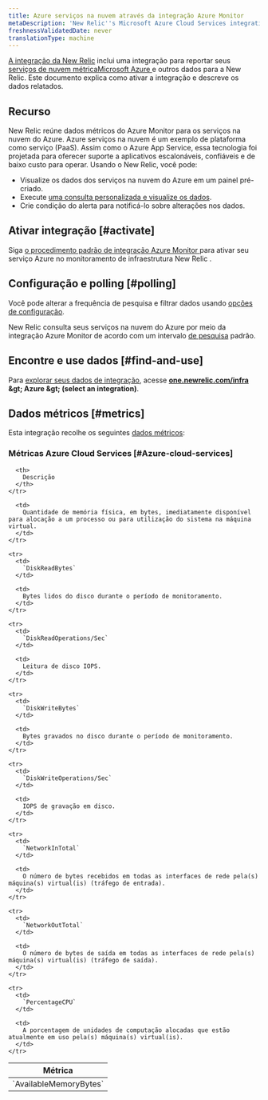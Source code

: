 ```yaml
---
title: Azure serviços na nuvem através da integração Azure Monitor
metaDescription: 'New Relic''s Microsoft Azure Cloud Services integration: what data it reports and how to enable it.'
freshnessValidatedDate: never
translationType: machine
---
```


[A integração da New Relic](/docs/infrastructure/introduction-infra-monitoring) inclui uma integração para reportar seus [serviços de nuvem métricaMicrosoft Azure ](https://learn.microsoft.com/en-us/azure/cloud-services)e outros dados para a New Relic. Este documento explica como ativar a integração e descreve os dados relatados.

## Recurso

New Relic reúne dados métricos do Azure Monitor para os serviços na nuvem do Azure. Azure serviços na nuvem é um exemplo de plataforma como serviço (PaaS). Assim como o Azure App Service, essa tecnologia foi projetada para oferecer suporte a aplicativos escalonáveis, confiáveis e de baixo custo para operar. Usando o New Relic, você pode:

* Visualize os dados dos serviços na nuvem do Azure em um painel pré-criado.
* Execute [uma consulta personalizada e visualize os dados](/docs/infrastructure/integrations-getting-started/getting-started/use-integration-data-new-relic-insights).
* Crie condição do alerta para notificá-lo sobre alterações nos dados.

## Ativar integração [#activate]

Siga [o procedimento padrão de integração Azure Monitor ](/docs/infrastructure/microsoft-azure-integrations/azure-integrations-list/azure-monitor)para ativar seu serviço Azure no monitoramento de infraestrutura New Relic .

## Configuração e polling [#polling]

Você pode alterar a frequência de pesquisa e filtrar dados usando [opções de configuração](/docs/infrastructure/microsoft-azure-integrations/azure-integrations-list/azure-monitor/#settings).

New Relic consulta seus serviços na nuvem do Azure por meio da integração Azure Monitor de acordo com um intervalo [de pesquisa](/docs/infrastructure/microsoft-azure-integrations/azure-integrations-list/azure-monitor/#settings) padrão.

## Encontre e use dados [#find-and-use]

Para [explorar seus dados de integração](/docs/infrastructure/integrations/find-use-infrastructure-integration-data), acesse <DNT>**[one.newrelic.com/infra](https://one.newrelic.com/infra) &amp;gt; Azure &amp;gt; (select an integration)**</DNT>.

## Dados métricos [#metrics]

Esta integração recolhe os seguintes [dados métricos](/docs/infrastructure/integrations-getting-started/getting-started/understand-integration-data-data-types#metric):

### Métricas Azure Cloud Services [#Azure-cloud-services]

<table>
  <thead>
    <tr>
      <th style={{ width: "300px" }}>
        Métrica
      </th>

      <th>
        Descrição
      </th>
    </tr>
  </thead>

  <tbody>
    <tr>
      <td>
        `AvailableMemoryBytes`
      </td>

      <td>
        Quantidade de memória física, em bytes, imediatamente disponível para alocação a um processo ou para utilização do sistema na máquina virtual.
      </td>
    </tr>

    <tr>
      <td>
        `DiskReadBytes`
      </td>

      <td>
        Bytes lidos do disco durante o período de monitoramento.
      </td>
    </tr>

    <tr>
      <td>
        `DiskReadOperations/Sec`
      </td>

      <td>
        Leitura de disco IOPS.
      </td>
    </tr>

    <tr>
      <td>
        `DiskWriteBytes`
      </td>

      <td>
        Bytes gravados no disco durante o período de monitoramento.
      </td>
    </tr>

    <tr>
      <td>
        `DiskWriteOperations/Sec`
      </td>

      <td>
        IOPS de gravação em disco.
      </td>
    </tr>

    <tr>
      <td>
        `NetworkInTotal`
      </td>

      <td>
        O número de bytes recebidos em todas as interfaces de rede pela(s) máquina(s) virtual(is) (tráfego de entrada).
      </td>
    </tr>

    <tr>
      <td>
        `NetworkOutTotal`
      </td>

      <td>
        O número de bytes de saída em todas as interfaces de rede pela(s) máquina(s) virtual(is) (tráfego de saída).
      </td>
    </tr>

    <tr>
      <td>
        `PercentageCPU`
      </td>

      <td>
        A porcentagem de unidades de computação alocadas que estão atualmente em uso pela(s) máquina(s) virtual(is).
      </td>
    </tr>
  </tbody>
</table>